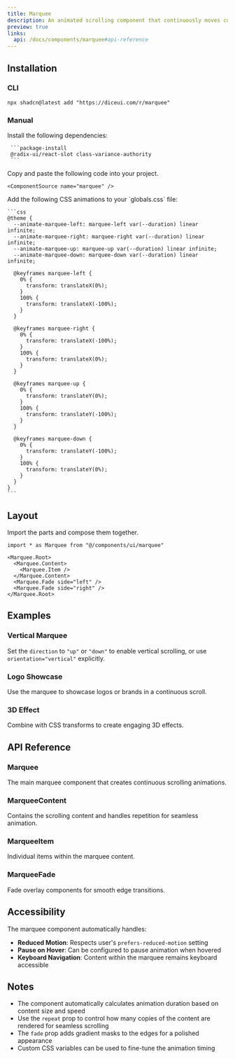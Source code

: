 ```yaml
---
title: Marquee
description: An animated scrolling component that continuously moves content horizontally or vertically.
preview: true
links:
  api: /docs/components/marquee#api-reference
---
```


<ComponentTabs name="marquee-demo" />

## Installation

### CLI

```package-install
npx shadcn@latest add "https://diceui.com/r/marquee"
```

### Manual

<Steps>
  <Step>
     Install the following dependencies:

     ```package-install
     @radix-ui/react-slot class-variance-authority
     ```
  </Step>
  <Step>
    Copy and paste the following code into your project.

    <ComponentSource name="marquee" />
  </Step>
  <Step>
    Add the following CSS animations to your `globals.css` file:

    ```css
    @theme {
      --animate-marquee-left: marquee-left var(--duration) linear infinite;
      --animate-marquee-right: marquee-right var(--duration) linear infinite;
      --animate-marquee-up: marquee-up var(--duration) linear infinite;
      --animate-marquee-down: marquee-down var(--duration) linear infinite;

      @keyframes marquee-left {
        0% {
          transform: translateX(0%);
        }
        100% {
          transform: translateX(-100%);
        }
      }

      @keyframes marquee-right {
        0% {
          transform: translateX(-100%);
        }
        100% {
          transform: translateX(0%);
        }
      }

      @keyframes marquee-up {
        0% {
          transform: translateY(0%);
        }
        100% {
          transform: translateY(-100%);
        }
      }

      @keyframes marquee-down {
        0% {
          transform: translateY(-100%);
        }
        100% {
          transform: translateY(0%);
        }
      }
    }
    ```
  </Step>
</Steps>

## Layout

Import the parts and compose them together.

```tsx
import * as Marquee from "@/components/ui/marquee"

<Marquee.Root>
  <Marquee.Content>
    <Marquee.Item />
  </Marquee.Content>
  <Marquee.Fade side="left" />
  <Marquee.Fade side="right" />
</Marquee.Root>
```

## Examples

### Vertical Marquee

Set the `direction` to `"up"` or `"down"` to enable vertical scrolling, or use `orientation="vertical"` explicitly.

<ComponentTabs name="marquee-vertical-demo" />

### Logo Showcase

Use the marquee to showcase logos or brands in a continuous scroll.

<ComponentTabs name="marquee-logo-demo" />

### 3D Effect

Combine with CSS transforms to create engaging 3D effects.

<ComponentTabs name="marquee-3d-demo" />

## API Reference

### Marquee

The main marquee component that creates continuous scrolling animations.

<AutoTypeTable
  path="./types/docs/marquee.ts"
  name="MarqueeProps"
/>

### MarqueeContent

Contains the scrolling content and handles repetition for seamless animation.

<AutoTypeTable
  path="./types/docs/marquee.ts"
  name="MarqueeContentProps"
/>

### MarqueeItem

Individual items within the marquee content.

<AutoTypeTable
  path="./types/docs/marquee.ts"
  name="MarqueeItemProps"
/>

### MarqueeFade

Fade overlay components for smooth edge transitions.

<AutoTypeTable
  path="./types/docs/marquee.ts"
  name="MarqueeFadeProps"
/>

## Accessibility

The marquee component automatically handles:

- **Reduced Motion**: Respects user's `prefers-reduced-motion` setting
- **Pause on Hover**: Can be configured to pause animation when hovered
- **Keyboard Navigation**: Content within the marquee remains keyboard accessible

## Notes

- The component automatically calculates animation duration based on content size and speed
- Use the `repeat` prop to control how many copies of the content are rendered for seamless scrolling
- The `fade` prop adds gradient masks to the edges for a polished appearance
- Custom CSS variables can be used to fine-tune the animation timing
